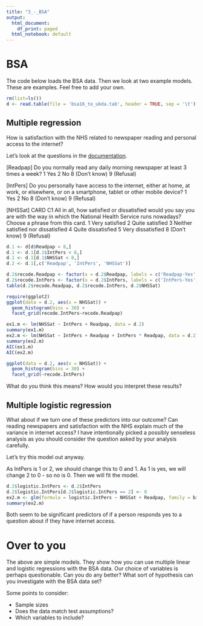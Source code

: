 ```yaml
---
title: "3_-_BSA"
output:
  html_document:
    df_print: paged
  html_notebook: default
---
```


# BSA

The code below loads the BSA data. Then we look at two example models. These are examples. Feel free to add your own.

```r
rm(list=ls())
d <- read.table(file = 'bsa16_to_ukda.tab', header = TRUE, sep = '\t')
```

## Multiple regression

How is satisfaction with the NHS related to newspaper reading and personal access to the internet?

Let's look at the questions in the [documentation](http://doc.ukdataservice.ac.uk/doc/8252/mrdoc/pdf/8252_bsa_2016_documentation.pdf).

[Readpap]
Do you normally read any daily morning newspaper at least 3 times a week?
1 Yes
2 No
8 (Don't know)
9 (Refusal)

[IntPers]
Do you personally have access to the internet, either at home, at work, or elsewhere, or on a smartphone, tablet or other mobile device?
1 Yes
2 No
8 (Don't know)
9 (Refusal)

[NHSSat]
CARD C1
All in all, how satisfied or dissatisfied would you say you are with the way in which the National Health Service runs nowadays?
Choose a phrase from this card.
1 Very satisfied
2 Quite satisfied
3 Neither satisfied nor dissatisfied
4 Quite dissatisfied
5 Very dissatisfied
8 (Don't know)
9 (Refusal)

```r
d.1 <- d[d$Readpap < 8,]
d.1 <- d.1[d.1$IntPers < 8,]
d.1 <- d.1[d.1$NHSSat < 8,]
d.2 <- d.1[,c('Readpap', 'IntPers', 'NHSSat')]
```

```r
d.2$recode.Readpap <- factor(x = d.2$Readpap, labels = c('Readpap-Yes', 'Readpap-No'))
d.2$recode.IntPers <- factor(x = d.2$IntPers, labels = c('IntPers-Yes', 'IntPers-No'))
table(d.2$recode.Readpap, d.2$recode.IntPers, d.2$NHSSat)
```


```r
require(ggplot2)
ggplot(data = d.2, aes(x = NHSSat)) +
  geom_histogram(bins = 30) +
  facet_grid(recode.IntPers~recode.Readpap)
```

```r
ex1.m <- lm(NHSSat ~ IntPers + Readpap, data = d.2)
summary(ex1.m)
ex2.m <- lm(NHSSat ~ IntPers + Readpap + IntPers * Readpap, data = d.2)
summary(ex2.m)
AIC(ex1.m)
AIC(ex2.m)
```

```r
ggplot(data = d.2, aes(x = NHSSat)) +
  geom_histogram(bins = 30) +
  facet_grid(~recode.IntPers)
```

What do you think this means? How would you interpret these results?

## Multiple logistic regression

What about if we turn one of these predictors into our outcome? Can reading newspapers and satisfaction with the NHS explain much of the variance in internet access? I have intentionally picked a possibly senseless analysis as you should consider the question asked by your analysis carefully.

Let's try this model out anyway.

As IntPers is 1 or 2, we should change this to 0 and 1. As 1 is yes, we will change 2 to 0 - so no is 0. Then we will fit the model.

```r
d.2$logistic.IntPers <- d.2$IntPers
d.2$logistic.IntPers[d.2$logistic.IntPers == 2] <- 0
ex2.m <- glm(formula = logistic.IntPers ~ NHSSat + Readpap, family = binomial, data = d.2)
summary(ex2.m)
```

Both seem to be significant predictors of if a person responds yes to a question about if they have internet access. 

# Over to you

The above are simple models. They show how you can use multiple linear and logistic regressions with the BSA data. Our choice of variables is perhaps questionable. Can you do any better? What sort of hypothesis can you investigate with the BSA data set?

Some points to consider:

* Sample sizes
* Does the data match test assumptions?
* Which variables to include?